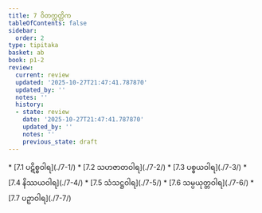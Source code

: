 ```yaml
---
title: 7 ဝိတက္ကတ္တိက
tableOfContents: false
sidebar:
  order: 2
type: tipitaka
basket: ab
book: p1-2
review:
  current: review
  updated: '2025-10-27T21:47:41.787870'
  updated_by: ''
  notes: ''
  history:
  - state: review
    date: '2025-10-27T21:47:41.787870'
    updated_by: ''
    notes: ''
    previous_state: draft
---
```



<ReviewStatus review={frontmatter.review} showDetails={true} />

<HypothesisAnnotation frontmatter={frontmatter} />

<DynamicBreadcrumb />



<TableOfContents book="p1-2" section="7">
* [7.1 ပဋိစ္စဝါရ](./7-1/)
* [7.2 သဟဇာတဝါရ](./7-2/)
* [7.3 ပစ္စယဝါရ](./7-3/)
* [7.4 နိဿယဝါရ](./7-4/)
* [7.5 သံသဋ္ဌဝါရ](./7-5/)
* [7.6 သမ္ပယုတ္တဝါရ](./7-6/)
* [7.7 ပဉှာဝါရ](./7-7/)
</TableOfContents>